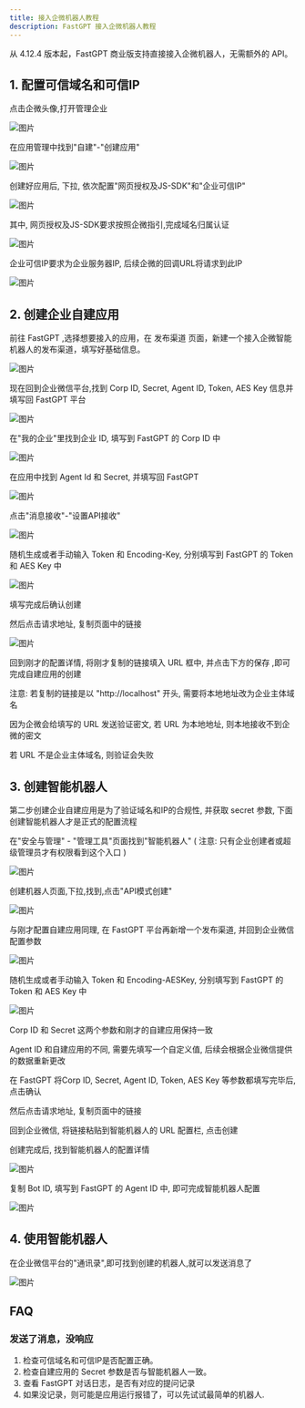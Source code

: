 ```yaml
---
title: 接入企微机器人教程
description: FastGPT 接入企微机器人教程
---
```


从 4.12.4 版本起，FastGPT 商业版支持直接接入企微机器人，无需额外的 API。 

## 1. 配置可信域名和可信IP

点击企微头像,打开管理企业

![图片](/imgs/wecom-bot-1.png)

在应用管理中找到"自建"-"创建应用"

![图片](/imgs/wecom-bot-2.png)

创建好应用后, 下拉, 依次配置"网页授权及JS-SDK"和"企业可信IP"

![图片](/imgs/wecom-bot-3.png)

其中, 网页授权及JS-SDK要求按照企微指引,完成域名归属认证

![图片](/imgs/wecom-bot-4.png)

企业可信IP要求为企业服务器IP, 后续企微的回调URL将请求到此IP

![图片](/imgs/wecom-bot-5.png)

## 2. 创建企业自建应用

前往 FastGPT ,选择想要接入的应用，在 发布渠道 页面，新建一个接入企微智能机器人的发布渠道，填写好基础信息。

![图片](/imgs/wecom-bot-6.png)

现在回到企业微信平台,找到 Corp ID, Secret, Agent ID, Token, AES Key 信息并填写回 FastGPT 平台

![图片](/imgs/wecom-bot-7.png)

在"我的企业"里找到企业 ID, 填写到 FastGPT 的 Corp ID 中

![图片](/imgs/wecom-bot-8.png)

在应用中找到 Agent Id 和 Secret, 并填写回 FastGPT

![图片](/imgs/wecom-bot-9.png)

点击"消息接收"-"设置API接收"

![图片](/imgs/wecom-bot-10.png)

随机生成或者手动输入 Token 和 Encoding-Key, 分别填写到 FastGPT 的 Token 和 AES Key 中

![图片](/imgs/wecom-bot-11.png)

填写完成后确认创建

然后点击请求地址, 复制页面中的链接

![图片](/imgs/wecom-bot-12.png)

回到刚才的配置详情, 将刚才复制的链接填入 URL 框中, 并点击下方的保存 ,即可完成自建应用的创建

注意: 若复制的链接是以 "http://localhost" 开头, 需要将本地地址改为企业主体域名

因为企微会给填写的 URL 发送验证密文, 若 URL 为本地地址, 则本地接收不到企微的密文

若 URL 不是企业主体域名, 则验证会失败

## 3. 创建智能机器人

第二步创建企业自建应用是为了验证域名和IP的合规性, 并获取 secret 参数, 下面创建智能机器人才是正式的配置流程

在"安全与管理" - "管理工具"页面找到"智能机器人" ( 注意: 只有企业创建者或超级管理员才有权限看到这个入口 )

![图片](/imgs/wecom-bot-13.png)

创建机器人页面,下拉,找到,点击"API模式创建"

![图片](/imgs/wecom-bot-14.png)

与刚才配置自建应用同理, 在 FastGPT 平台再新增一个发布渠道, 并回到企业微信配置参数

![图片](/imgs/wecom-bot-19.png)

随机生成或者手动输入 Token 和 Encoding-AESKey, 分别填写到 FastGPT 的 Token 和 AES Key 中

![图片](/imgs/wecom-bot-15.png)

Corp ID 和 Secret 这两个参数和刚才的自建应用保持一致

Agent ID 和自建应用的不同, 需要先填写一个自定义值, 后续会根据企业微信提供的数据重新更改

在 FastGPT 将Corp ID, Secret, Agent ID, Token, AES Key 等参数都填写完毕后, 点击确认

然后点击请求地址, 复制页面中的链接

回到企业微信, 将链接粘贴到智能机器人的 URL 配置栏, 点击创建

创建完成后, 找到智能机器人的配置详情

![图片](/imgs/wecom-bot-16.png)

复制 Bot ID, 填写到 FastGPT 的 Agent ID 中, 即可完成智能机器人配置

![图片](/imgs/wecom-bot-17.png)

## 4. 使用智能机器人

在企业微信平台的"通讯录",即可找到创建的机器人,就可以发送消息了

![图片](/imgs/wecom-bot-18.png)

## FAQ

### 发送了消息，没响应

1. 检查可信域名和可信IP是否配置正确。
2. 检查自建应用的 Secret 参数是否与智能机器人一致。
3. 查看 FastGPT 对话日志，是否有对应的提问记录
4. 如果没记录，则可能是应用运行报错了，可以先试试最简单的机器人.
